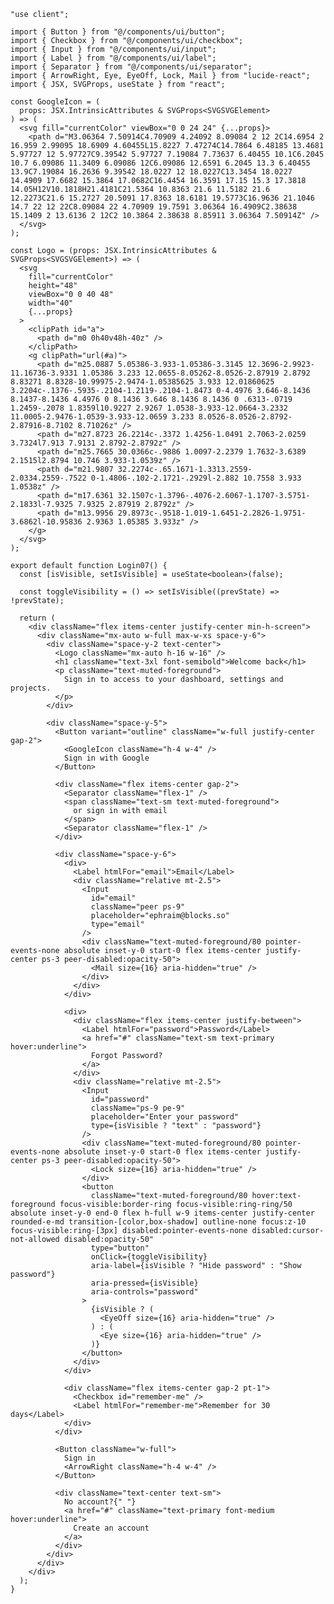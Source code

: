 ````tsx
"use client";

import { Button } from "@/components/ui/button";
import { Checkbox } from "@/components/ui/checkbox";
import { Input } from "@/components/ui/input";
import { Label } from "@/components/ui/label";
import { Separator } from "@/components/ui/separator";
import { ArrowRight, Eye, EyeOff, Lock, Mail } from "lucide-react";
import { JSX, SVGProps, useState } from "react";

const GoogleIcon = (
  props: JSX.IntrinsicAttributes & SVGProps<SVGSVGElement>
) => (
  <svg fill="currentColor" viewBox="0 0 24 24" {...props}>
    <path d="M3.06364 7.50914C4.70909 4.24092 8.09084 2 12 2C14.6954 2 16.959 2.99095 18.6909 4.60455L15.8227 7.47274C14.7864 6.48185 13.4681 5.97727 12 5.97727C9.39542 5.97727 7.19084 7.73637 6.40455 10.1C6.2045 10.7 6.09086 11.3409 6.09086 12C6.09086 12.6591 6.2045 13.3 6.40455 13.9C7.19084 16.2636 9.39542 18.0227 12 18.0227C13.3454 18.0227 14.4909 17.6682 15.3864 17.0682C16.4454 16.3591 17.15 15.3 17.3818 14.05H12V10.1818H21.4181C21.5364 10.8363 21.6 11.5182 21.6 12.2273C21.6 15.2727 20.5091 17.8363 18.6181 19.5773C16.9636 21.1046 14.7 22 12 22C8.09084 22 4.70909 19.7591 3.06364 16.4909C2.38638 15.1409 2 13.6136 2 12C2 10.3864 2.38638 8.85911 3.06364 7.50914Z" />
  </svg>
);

const Logo = (props: JSX.IntrinsicAttributes & SVGProps<SVGSVGElement>) => (
  <svg
    fill="currentColor"
    height="48"
    viewBox="0 0 40 48"
    width="40"
    {...props}
  >
    <clipPath id="a">
      <path d="m0 0h40v48h-40z" />
    </clipPath>
    <g clipPath="url(#a)">
      <path d="m25.0887 5.05386-3.933-1.05386-3.3145 12.3696-2.9923-11.16736-3.9331 1.05386 3.233 12.0655-8.05262-8.0526-2.87919 2.8792 8.83271 8.8328-10.99975-2.9474-1.05385625 3.933 12.01860625 3.2204c-.1376-.5935-.2104-1.2119-.2104-1.8473 0-4.4976 3.646-8.1436 8.1437-8.1436 4.4976 0 8.1436 3.646 8.1436 8.1436 0 .6313-.0719 1.2459-.2078 1.8359l10.9227 2.9267 1.0538-3.933-12.0664-3.2332 11.0005-2.9476-1.0539-3.933-12.0659 3.233 8.0526-8.0526-2.8792-2.87916-8.7102 8.71026z" />
      <path d="m27.8723 26.2214c-.3372 1.4256-1.0491 2.7063-2.0259 3.7324l7.913 7.9131 2.8792-2.8792z" />
      <path d="m25.7665 30.0366c-.9886 1.0097-2.2379 1.7632-3.6389 2.1515l2.8794 10.746 3.933-1.0539z" />
      <path d="m21.9807 32.2274c-.65.1671-1.3313.2559-2.0334.2559-.7522 0-1.4806-.102-2.1721-.2929l-2.882 10.7558 3.933 1.0538z" />
      <path d="m17.6361 32.1507c-1.3796-.4076-2.6067-1.1707-3.5751-2.1833l-7.9325 7.9325 2.87919 2.8792z" />
      <path d="m13.9956 29.8973c-.9518-1.019-1.6451-2.2826-1.9751-3.6862l-10.95836 2.9363 1.05385 3.933z" />
    </g>
  </svg>
);

export default function Login07() {
  const [isVisible, setIsVisible] = useState<boolean>(false);

  const toggleVisibility = () => setIsVisible((prevState) => !prevState);

  return (
    <div className="flex items-center justify-center min-h-screen">
      <div className="mx-auto w-full max-w-xs space-y-6">
        <div className="space-y-2 text-center">
          <Logo className="mx-auto h-16 w-16" />
          <h1 className="text-3xl font-semibold">Welcome back</h1>
          <p className="text-muted-foreground">
            Sign in to access to your dashboard, settings and projects.
          </p>
        </div>

        <div className="space-y-5">
          <Button variant="outline" className="w-full justify-center gap-2">
            <GoogleIcon className="h-4 w-4" />
            Sign in with Google
          </Button>

          <div className="flex items-center gap-2">
            <Separator className="flex-1" />
            <span className="text-sm text-muted-foreground">
              or sign in with email
            </span>
            <Separator className="flex-1" />
          </div>

          <div className="space-y-6">
            <div>
              <Label htmlFor="email">Email</Label>
              <div className="relative mt-2.5">
                <Input
                  id="email"
                  className="peer ps-9"
                  placeholder="ephraim@blocks.so"
                  type="email"
                />
                <div className="text-muted-foreground/80 pointer-events-none absolute inset-y-0 start-0 flex items-center justify-center ps-3 peer-disabled:opacity-50">
                  <Mail size={16} aria-hidden="true" />
                </div>
              </div>
            </div>

            <div>
              <div className="flex items-center justify-between">
                <Label htmlFor="password">Password</Label>
                <a href="#" className="text-sm text-primary hover:underline">
                  Forgot Password?
                </a>
              </div>
              <div className="relative mt-2.5">
                <Input
                  id="password"
                  className="ps-9 pe-9"
                  placeholder="Enter your password"
                  type={isVisible ? "text" : "password"}
                />
                <div className="text-muted-foreground/80 pointer-events-none absolute inset-y-0 start-0 flex items-center justify-center ps-3 peer-disabled:opacity-50">
                  <Lock size={16} aria-hidden="true" />
                </div>
                <button
                  className="text-muted-foreground/80 hover:text-foreground focus-visible:border-ring focus-visible:ring-ring/50 absolute inset-y-0 end-0 flex h-full w-9 items-center justify-center rounded-e-md transition-[color,box-shadow] outline-none focus:z-10 focus-visible:ring-[3px] disabled:pointer-events-none disabled:cursor-not-allowed disabled:opacity-50"
                  type="button"
                  onClick={toggleVisibility}
                  aria-label={isVisible ? "Hide password" : "Show password"}
                  aria-pressed={isVisible}
                  aria-controls="password"
                >
                  {isVisible ? (
                    <EyeOff size={16} aria-hidden="true" />
                  ) : (
                    <Eye size={16} aria-hidden="true" />
                  )}
                </button>
              </div>
            </div>

            <div className="flex items-center gap-2 pt-1">
              <Checkbox id="remember-me" />
              <Label htmlFor="remember-me">Remember for 30 days</Label>
            </div>
          </div>

          <Button className="w-full">
            Sign in
            <ArrowRight className="h-4 w-4" />
          </Button>

          <div className="text-center text-sm">
            No account?{" "}
            <a href="#" className="text-primary font-medium hover:underline">
              Create an account
            </a>
          </div>
        </div>
      </div>
    </div>
  );
}
````
